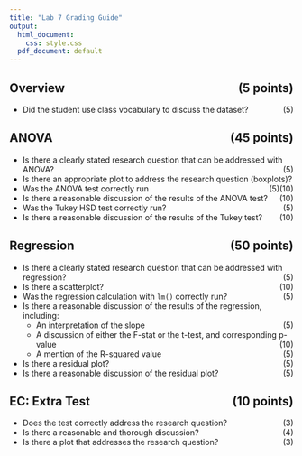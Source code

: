 ```yaml
---
title: "Lab 7 Grading Guide"
output:
  html_document: 
    css: style.css
  pdf_document: default
---
```


## Overview [(5 points)]{style="float:right"}

* Did the student use class vocabulary to discuss the dataset? [(5)]{style="float:right"}

## ANOVA [(45 points)]{style="float:right"}

* Is there a clearly stated research question that can be addressed with ANOVA? [(5)]{style="float:right"}
* Is there an appropriate plot to address the research question (boxplots)? [(10)]{style="float:right"} 
* Was the ANOVA test correctly run[(5)]{style="float:right"}
* Is there a reasonable discussion of the results of the ANOVA test? [(10)]{style="float:right"}
* Was the Tukey HSD test correctly run? [(5)]{style="float:right"}
* Is there a reasonable discussion of the results of the Tukey test? [(10)]{style="float:right"}

## Regression [(50 points)]{style="float:right"}

* Is there a clearly stated research question that can be addressed with regression? [(5)]{style="float:right"}
* Is there a scatterplot? [(10)]{style="float:right"}
* Was the regression calculation with `lm()` correctly run? [(5)]{style="float:right"}
* Is there a reasonable discussion of the results of the regression, including:
  * An interpretation of the slope [(5)]{style="float:right"}
  * A discussion of either the F-stat or the t-test, and corresponding p-value [(10)]{style="float:right"}
  * A mention of the R-squared value [(5)]{style="float:right"}
* Is there a residual plot? [(5)]{style="float:right"}
* Is there a reasonable discussion of the residual plot? [(5)]{style="float:right"}


## EC: Extra Test [(10 points)]{style="float:right"}

* Does the test correctly address the research question? [(3)]{style="float:right"}
* Is there a reasonable and thorough discussion? [(4)]{style="float:right"}
* Is there a plot that addresses the research question? [(3)]{style="float:right"}